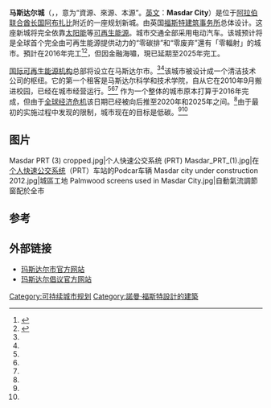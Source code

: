{{Infobox settlement
| name                    = 马斯达尔城
| native_name             = مدينة مصدر
| native_name_lang        = ar
| settlement_type         = 计划[[城市|城市]]
| image_skyline           = 
| image_caption           = 
| image_flag              = 
| image_seal              = 
| image_shield            = 
| nickname                = 
| motto                   = 
| pushpin_map             = United Arab Emirates
| pushpin_map_caption     = 马斯达尔城在阿联酋的位置
| latd =24 |latm =25 |lats =45 |latNS =N
| longd=54 |longm=37 |longs=6  |longEW=E
| coordinates_region      = AE-AZ
| coordinates_display     = inline,title
| subdivision_type        = 国家
| subdivision_name        = {{flag|阿拉伯联合酋长国}}
| subdivision_type1       = 酋长国
| subdivision_name1       = [[阿布扎比|阿布扎比]]
| established_title       = 启动
| established_date        = 2006
| founder                 = 
| seat_type               = 
| seat                    = 
| government_footnotes    = 
| leader_party            = 
| leader_title            = [[主席|主席]]
| leader_name             = Ahmed Ali Al Sayegh
| leader_title1           = [[首席执行官|首席执行官]]
| leader_name1            = Sultan Ahmed Al Jaber
| unit_pref               = Metric
| area_footnotes          = 
| area_total_km2          = 6
| area_land_km2           = 
| area_water_km2          = 
| elevation_footnotes     = 
| elevation_m             = 
| population_footnotes    = 
| population_total        = 
| population_as_of        = 
| population_density_km2  = auto
| population_demonym      = 
| timezone1               = 阿拉伯标准时间
| utc_offset1             = +4
| postal_code_type        = 
| postal_code             = 
| area_code_type          = 
| area_code               = 
| website                 = {{URL|http://www.masdarcity.ae}}
| footnotes               = 
}}

'''马斯达尔城'''（{{lang-ar|مصدر}}，{{Transl|ar|maṣdar city}}，意为“資源、來源、本源”。[[英文|英文]]：'''Masdar City'''）是位于[[阿拉伯联合酋长国|阿拉伯联合酋长国]][[阿布扎比|阿布扎比]]附近的一座规划新城。由英国[[福斯特建筑事务所|福斯特建筑事务所]]总体设计。这座新城将完全依靠[[太阳能|太阳能]]等[[可再生能源|可再生能源]]。城市交通全部采用电动汽车。该城预计将是全球首个完全由可再生能源提供动力的“零碳排”和“零废弃”還有「零輻射」的城市。預計在2016年完工<ref>{{cite web
 |url= http://discover.news.163.com/11/0113/09/6Q9518IO000125LI.html
 |title= 玛斯达尔：阿拉伯沙漠中崛起的零碳城市
 |publisher= 网易
 |accessdate= 2011-01-13
 |archive-url= https://web.archive.org/web/20110116070903/http://discover.news.163.com/11/0113/09/6Q9518IO000125LI.html
 |archive-date= 2011-01-16
 |dead-url= yes
 }}</ref><ref name="nyt20100925">{{cite news |url=http://www.nytimes.com/2010/09/26/arts/design/26masdar.html?_r=0&pagewanted=all |title=In Arabian Desert, a Sustainable City Rises |work=[[The_New_York_Times|The New York Times]] |first=Nicholai |last=Ouroussoff |page=A1 |date=26 September 2010 |archiveurl=https://www.webcitation.org/6ECYTLHXp?url=http://www.nytimes.com/2010/09/26/arts/design/26masdar.html?_r=1 |archivedate=2013-02-05 |deadurl=no |access-date=2013-02-05 }}</ref>，但因金融海嘯，現已延期至2025年完工。

[[国际可再生能源机构|国际可再生能源机构]]总部将设立在马斯达尔市。<ref name="gulf090629"/><ref name="dw090629"/>该城市被设计成一个清洁技术公司的枢纽。它的第一个租客是马斯达尔科学和技术学院，自从它在2010年9月搬进校园，已经在城市经营运行。<ref name="zawya231010"/><ref name="muae-institute"/><ref name="mit07"/> 作为一个整体的城市原本打算于2016年完成，但由于[[经济大衰退|全球经济危机]]该日期已经被向后推至2020年和2025年之间。<ref name="natae20101010" />由于最初的实施过程中发现的限制，城市现在的目标是低碳。<ref name="Econ092013"/><ref name="Time012011"/>

== 图片 ==
<gallery heights="120px" mode="packed">
Masdar PRT (3) cropped.jpg|个人快速公交系统 (PRT)
Masdar_PRT_(1).jpg|在[[个人快速公交系统|个人快速公交系统]]（PRT）车站的Podcar车辆
Masdar city under construction 2012.jpg|城區工地
Palmwood screens used in Masdar City.jpg|自動氣流調節窗配於全市
</gallery>

== 参考 ==
{{reflist|refs=
<ref name="zawya231010">{{cite press release |url=https://www.zawya.com/story/ZAWYA20101123121153/ |title=Inauguration Of Masdar Institute Campus At Masdar City Underscores Abu Dhabi's Commitment To Build A Knowledge-Based Economy |publisher=Masdar Institute of Science and Technology |first=Meray |last=Atef |date=23 October 2010 |archiveurl=https://www.webcitation.org/69UWkmUIL?url=https://www.zawya.com/story/ZAWYA20101123121153/ |archivedate=2012-07-28 |deadurl=no |access-date=2012-07-28 }}</ref>

<ref name="muae-institute">{{cite web |url=http://www.masdar.ac.ae/FastFacts.html |title=Fast Facts |work=Masdar Institute of Science and Technology |accessdate=20 March 2012 }}{{Dead link|date=2018年11月 |bot=InternetArchiveBot |fix-attempted=yes }}</ref>

<ref name="mit07">{{cite web |url=http://web.mit.edu/newsoffice/2007/abu-dhabi.html |title=MIT, Abu Dhabi Future Energy Company sign cooperative agreement |work=MIT.com News Office |date=26 February 2007 |accessdate=10 May 2008}}</ref>

<ref name="natae20101010">{{cite news |url=http://www.thenational.ae/news/uae-news/environment/masdar-city-completion-pushed-back-but-total-cost-falls |title=Masdar City completion pushed back, but total cost falls |work=[[The_National_(Abu_Dhabi)|The National]] |first=Christopher |last=Stanton |date=10 October 2010 |archiveurl=https://web.archive.org/web/20101014014754/http://www.thenational.ae/news/uae-news/environment/masdar-city-completion-pushed-back-but-total-cost-falls |archivedate=2010-10-14 |access-date=2015-02-22 |dead-url=no }}</ref>

<ref name="gulf090629">{{cite news |url=http://gulfnews.com/news/gulf/uae/environment/uae-to-host-irena-hq-1.73103 |title=UAE to host Irena HQ |work=Gulfnews.com |first=Abbas |last=Al Lawati |date=29 June 2009 |archiveurl=https://www.webcitation.org/69UWPJLyv?url=http://gulfnews.com/news/gulf/uae/environment/uae-to-host-irena-hq-1.73103 |archivedate=2012-07-28 |deadurl=yes |access-date=2009-06-29 }}</ref>

<ref name="dw090629">{{cite news |url=http://www.dw.de/dw/article/0,,4442082,00.html |title=Renewable energy agency to call United Arab Emirates home |work=Deutsche Welle |first=Michael |last=Lawton |date=29 June 2009 |archiveurl=https://www.webcitation.org/69UWf7alK?url=http://www.dw.de/dw/article/0,,4442082,00.html |archivedate=2012-07-28 |deadurl=no |access-date=2012-07-28 }}</ref>

<ref name="Econ092013">{{cite news |url=http://www.economist.com/news/briefing/21585003-building-city-future-costly-and-hard-starting-scratch |title=Starting from scratch |work=[[The_Economist|The Economist]] |date=7 September 2013 |accessdate=8 September 2013}}</ref>

<ref name="Time012011">{{cite news |url=http://content.time.com/time/health/article/0,8599,2043934,00.html |title=Masdar City: The World's Greenest City? |work=[[Time_(magazine)|Time]] |first=Bryan |last=Walsh |date=25 January 2011 |accessdate=8 September 2013}}</ref>
}}

== 外部链接 ==
* [http://www.masdarcity.ae/ 玛斯达尔市官方网站] {{Wayback|url=http://www.masdarcity.ae/ |date=20141217132429 }} {{En}}
* [http://www.masdar.ae/ 玛斯达尔倡议官方网站] {{En}}

{{阿布扎比}}

[[Category:可持续城市规划|Category:可持续城市规划]]
[[Category:諾曼·福斯特設計的建築|Category:諾曼·福斯特設計的建築]]